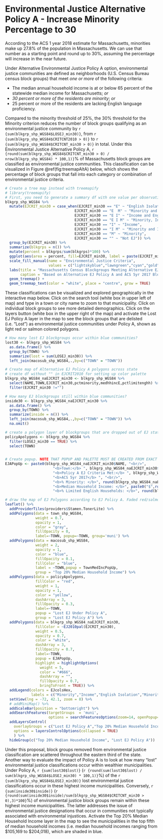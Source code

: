 # Environmental Justice Alternative Policy A - Increase Minority Percentage to 30

According to the ACS 1 year 2018 estimate for Massachusetts, minorities make up 27.8% of the population in Massachusetts. We can use that number as a starting point and round up to 30%, assuming the percentage will increase in the near future. 

Under Alternative Environmental Justice Policy A option, environmental justice communities are defined as neighborhoods (U.S. Census Bureau census block groups) that meet *one or more* of the following criteria: 

* The median annual household income is at or below 65 percent of the statewide median income for Massachusetts; *or*
* *30 percent or more of the residents are minority*; *or*
* 25 percent or more of the residents are lacking English language proficiency.

Compared to the minority threshold of 25%, the 30% threshold for the Minority criterion reduces the number of block groups qualifying as an environmental justice community by `r {sum(blkgrp_shp_WGS84$LOSEJ_min30)}`, from `r {sum(blkgrp_shp_WGS84$CRITCNT2010 > 0)}` to `r {sum(blkgrp_shp_WGS84$CRITCNT_min30 > 0)}` in total. Under this Environmental Justice Alternative Policy A, `r {round(sum(blkgrp_shp_WGS84$CRITCNT_min30 > 0) / nrow(blkgrp_shp_WGS84) * 100,1)}`% of Massachusetts block groups are classified as environmental justice communities. This classification can be visualized in Figure \@ref(fig:treemapAltA) below, which shows the percentage of block groups that fall into each category or combination of environmental justice criteria.

```r
# Create a tree map instead with treemapify
# library(treemapify)
# First, you need to generate a summary df with one value per observation or EJ criterion
blkgrp_shp_WGS84 %>% 
  mutate(EJCRIT_min30 = case_when(EJCRIT_min30 == "E" ~ "English Isolation",
                                EJCRIT_min30 == "E  M" ~ "Minority and English Isolation", 
                                EJCRIT_min30 == "E I" ~ "Income and English Isolation",
                                EJCRIT_min30 == "E I M" ~ "Minority, Income, and English Isolation",
                                EJCRIT_min30 == "I" ~ "Income",
                                EJCRIT_min30 == "I M" ~ "Minority and Income",
                                EJCRIT_min30 == "M" ~ "Minority",
                                EJCRIT_min30 == "" ~ "Not EJ")) %>% 
  group_by(EJCRIT_min30) %>% 
  summarize(blkgrps = n()) %>% 
  mutate(percent = blkgrps/sum(blkgrps)*100) %>% 
  ggplot(aes(area = percent, fill=EJCRIT_min30, label = paste(EJCRIT_min30,paste(round(percent,1),"%"),sep="\n"))) + 
  scale_fill_manual(name = "Environmental Justice Criteria", 
                    values = c("lightskyblue","lawngreen","cyan","gold","deeppink","darkgreen","navyblue","gray88")) +
  labs(title = "Massachusetts Census Blockgroups Meeting Alternative EJ Policy A Criteria",
       caption = "Based on Alternative EJ Policy A and ACS 5yr 2017 Blockgroup Estimates") +
  geom_treemap() + 
  geom_treemap_text(color = "white", place = "centre", grow = TRUE)
```

These classifications can be visualized and explored geographically in the interactive map below. Click on the search tool (white box in upper left of map) and type in a town or city name to zoom to that municipality. Click on individual block groups to see more detailed demographics. Click on the layers button (white box in the upper right of the map) and activate the Lost EJ Policy A layer in the map to see the block groups that are delisted (i.e. "Lost") as environmental justice communities under Policy A, shown as light red or salmon colored polygons. 

```r
# How many lost EJ blockgroups occur within blue communities?
lost30 <- blkgrp_shp_WGS84 %>% 
  as.data.frame() %>% 
  group_by(TOWN) %>% 
  summarize(lost = sum(LOSEJ_min30)) %>% 
  left_join(macosub_shp_WGS84,.,by=c("TOWN" = "TOWN"))

# Create map of Alternative EJ Policy A polygons across state
# create df without "" in EJCRIT2010 for setting up color palette
blkgrp_shp_WGS84_naEJCRIT_min30 <- blkgrp_shp_WGS84 %>%
  select(NAME,TOWN,EJCRIT_min30,pctminority,medhhincE,pctlimitenghh) %>% 
  filter(EJCRIT_min30 !="")

# How many EJ blockgroups still within blue communities?
inside30 <- blkgrp_shp_WGS84_naEJCRIT_min30 %>% 
  as.data.frame() %>% 
  group_by(TOWN) %>% 
  summarize(inside = n()) %>% 
  left_join(macosub_shp_WGS84,.,by=c("TOWN" = "TOWN")) %>% 
  na.omit()

# create a polygon layer of blockgroups that are dropped out of EJ status by criteria change
policyApolygons <- blkgrp_shp_WGS84 %>% 
  filter(LOSEJ_min30 == TRUE) %>% 
  select(TOWN)
  

# Create popup. NOTE THAT POPUP AND PALETTE MUST BE CREATED FROM EXACT SAME DF AS USED IN leaflet() MAP. OTHERWISE, POPUPS WILL SHOW UP IN THE WRONG LOCATION!
EJAPopUp <- paste0(blkgrp_shp_WGS84_naEJCRIT_min30$NAME, "<br/>",
                      "<b>Town:</b> ", blkgrp_shp_WGS84_naEJCRIT_min30$TOWN, "<br/>",
                      "<b>Policy A EJ Criteria Met:</b> ", blkgrp_shp_WGS84_naEJCRIT_min30$EJCRIT_min30, "<br/>",
                      "<b>ACS 5yr 2017</b> ", "<br/>",
                      "<b>% Minority: </b>", round(blkgrp_shp_WGS84_naEJCRIT_min30$pctminority,1),"<br/>",
                      "<b>Median Household Income: </b>", paste0("$",round(blkgrp_shp_WGS84_naEJCRIT_min30$medhhincE)),"<br/>",
                      "<b>% Limited English Households: </b>", round(blkgrp_shp_WGS84_naEJCRIT_min30$pctlimitenghh,1))

# draw the map of EJ Polygons according to EJ Policy A. Faded red/salmong colored polygons represent blockgroups that lose EJ status when the minority threshold is changed from 25% to 30%. 
leaflet() %>% 
  addProviderTiles(providers$Stamen.TonerLite) %>% 
  addPolygons(data = town_shp_WGS84,
              weight = 0.7,
              opacity = 1,
              color = "gray",
              fillOpacity = 0,
              label=~TOWN, popup=~TOWN, group='muni') %>% 
  addPolygons(data = macosub_shp_WGS84,
              weight = 2,
              opacity = 1,
              color = "blue",
              fillOpacity = 0.1,
              fillColor = "blue",
              label = ~TOWN,popup = TownMedIncPopUp,
              group = "Top 20% Median Household Income") %>% 
  addPolygons(data = policyApolygons,
              fillColor = "red",
              weight = 1,
              opacity = 1,
              color = "yellow",
              dashArray = 3,
              fillOpacity = 0.3,
              label=~TOWN,
              popup = "Lost EJ Under Policy A",
              group = "Lost EJ Policy A") %>% 
  addPolygons(data = blkgrp_shp_WGS84_naEJCRIT_min30,
              fillColor = ~EJ2010pal(EJCRIT_min30), 
              weight = 0.5,
              opacity = 0.7,
              color = "white",
              dashArray = 3,
              fillOpacity = 0.7,
              label=~TOWN, 
              popup = EJAPopUp,
              highlight = highlightOptions(
                weight = 5,
                color = "#666",
                dashArray = "",
                fillOpacity = 0.7,
                bringToFront = TRUE)) %>% 
  addLegend(colors = EJcolsHex, 
            labels = c("Minority","Income","English Isolation","Minority and Income","Minority and English Isolation","Income and English Isolation","Minority, Income, and English Isolation"), title = "Environmental Justice Populations", position = "bottomleft") %>% 
  setView(lng = -72, 42.1, zoom = 8) %>% 
  # addMiniMap() %>% 
  addScaleBar(position = "bottomright") %>% 
  addSearchFeatures(targetGroups  = 'muni', 
                    options = searchFeaturesOptions(zoom=14, openPopup=TRUE, hideMarkerOnCollapse=T)) %>% 
  addLayersControl(
    overlayGroups = c("Lost EJ Policy A","Top 20% Median Household Income"),
    options = layersControlOptions(collapsed = TRUE)
    ) %>% 
  hideGroup(c("Top 20% Median Household Income", "Lost EJ Policy A"))
```

Under this proposal, block groups removed from environmental justice classification are scattered throughout the eastern third of the state. Another way to evaluate the impact of Policy A is to look at how many "lost" environmental justice classifications occur within wealthier municipalities. Under Policy A, `r {sum(lost30$lost)}` (`r {round(sum(lost30$lost) / sum(blkgrp_shp_WGS84$LOSEJ_min30) * 100,1)}`%) of the `r {sum(blkgrp_shp_WGS84$LOSEJ_min30)}` lost environmental justice classifications occur in these highest income municipalities. Conversely, `r {sum(inside30$inside)}` (`r {round(sum(inside30$inside)/sum(blkgrp_shp_WGS84$CRITCNT_min30 > 0),3)*100}`%) of environmental justice block groups remain within these highest income municipalities. The latter addresses the issue of environmental justice designations that occur in communities not typically associated with environmental injustices. Activate the Top 20% Median Household Income layer in the map to see the municipalities in the top fifth of median household incomes (i.e. median household incomes ranging from \$105,169 to \$204,018), which are shaded in blue. 

